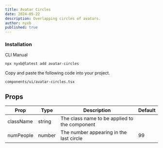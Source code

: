 ```yaml
---
title: Avatar Circles
date: 2024-05-22
description: Overlapping circles of avatars.
author: nyxb
published: true
---
```


<ComponentPreview name="avatar-circles-demo" button="copy" styleSwitch />

### Installation

<Tabs defaultValue="cli">

<TabsList>
  <TabsTrigger value="cli">CLI</TabsTrigger>
  <TabsTrigger value="manual">Manual</TabsTrigger>
</TabsList>
<TabsContent value="cli">

```bash
npx nyxb@latest add avatar-circles
```

</TabsContent>

<TabsContent value="manual">

<Steps>


Copy and paste the following code into your project.

```text
components/ui/avatar-circles.tsx
```

<ComponentSource name="avatar-circles" />

</Steps>

</TabsContent>

</Tabs>

## Props

| Prop        | Type            | Description                                        | Default |
| ----------- | --------------- | -------------------------------------------------- | ------- |
| className   | string          | The class name to be applied to the component      |         |
| numPeople   | number          | The number appearing in the last circle            | 99      |
